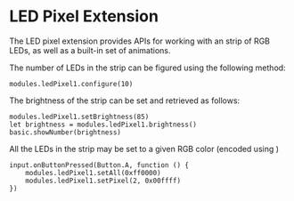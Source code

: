 # LED Pixel Extension

The LED pixel extension provides APIs for working with
an strip of RGB LEDs, as well as a built-in set of animations.

The number of LEDs in the strip can be figured using the following
method:
```blocks
modules.ledPixel1.configure(10)
```

The brightness of the strip can be set and retrieved as follows:
```blocks
modules.ledPixel1.setBrightness(85)
let brightness = modules.ledPixel1.brightness()
basic.showNumber(brightness)
```

All the LEDs in the strip may be set to a given RGB color
(encoded using )
```blocks
input.onButtonPressed(Button.A, function () {
    modules.ledPixel1.setAll(0xff0000)
    modules.ledPixel1.setPixel(2, 0x00ffff)
})
```